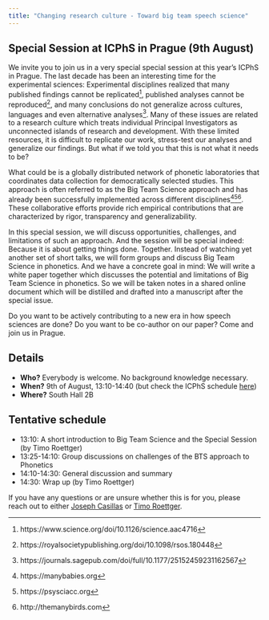 ```yaml
---
title: "Changing research culture - Toward big team speech science"
---
```



## Special Session at ICPhS in Prague (9th August)


We invite you to join us in a very special special session at this year's ICPhS in Prague. 
The last decade has been an interesting time for the experimental sciences: Experimental disciplines realized that many published findings cannot be replicated[^1], published analyses cannot be reproduced[^2], and many conclusions do not generalize across cultures, languages and even alternative analyses[^3]. 
Many of these issues are related to a research culture which treats individual Principal Investigators as unconnected islands of research and development. 
With these limited resources, it is difficult to replicate our work, stress-test our analyses and generalize our findings. 
But what if we told you that this is not what it needs to be?

What could be is a globally distributed network of phonetic laboratories that coordinates data collection for democratically selected studies. 
This approach is often referred to as the Big Team Science approach and has already been successfully implemented across different disciplines[^4][^5][^6]. 
These collaborative efforts provide rich empirical contributions that are characterized by rigor, transparency and generalizability. 

In this special session, we will discuss opportunities, challenges, and limitations of such an approach. 
And the session will be special indeed: Because it is about getting things done. 
Together. 
Instead of watching yet another set of short talks, we will form groups and discuss Big Team Science in phonetics. 
And we have a concrete goal in mind: We will write a white paper together which discusses the potential and limitations of Big Team Science in phonetics. 
So we will be taken notes in a shared online document which will be distilled and drafted into a manuscript after the special issue. 

Do you want to be actively contributing to a new era in how speech sciences are done? 
Do you want to be co-author on our paper? 
Come and join us in Prague.

## Details

- **Who?** Everybody is welcome. No background knowledge necessary. 
- **When?** 9th of August, 13:10-14:40 (but check the ICPhS schedule [here](https://www.icphs2023.org/programme/programme-/))
- **Where?** South Hall 2B


## Tentative schedule

- 13:10: A short introduction to Big Team Science and the Special Session (by Timo Roettger)
- 13:25-14:10: Group discussions on challenges of the BTS approach to Phonetics
- 14:10-14:30: General discussion and summary 
- 14:30: Wrap up (by Timo Roettger)


If you have any questions or are unsure whether this is for you, please reach out to either [Joseph Casillas](mailto:joseph.casillas@rutges.edu) or [Timo Roettger](mailto:timo.roettger@iln.uio.no). 


[^1]: https://www.science.org/doi/10.1126/science.aac4716
[^2]: https://royalsocietypublishing.org/doi/10.1098/rsos.180448
[^3]: https://journals.sagepub.com/doi/full/10.1177/25152459231162567
[^4]: https://manybabies.org
[^5]: https://psysciacc.org
[^6]: http://themanybirds.com